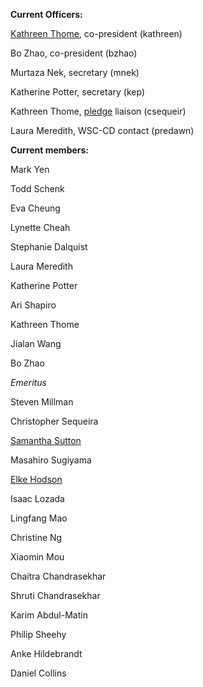 {{SfGS}}

'''Current Officers:'''

[[User: Kathreen Thome (kathreen)| Kathreen Thome]], co-president (kathreen)

Bo Zhao, co-president (bzhao)

Murtaza Nek, secretary (mnek)

Katherine Potter, secretary (kep)

Kathreen Thome, [http://sustainability.mit.edu/Pledge pledge] liaison (csequeir)

Laura Meredith, WSC-CD contact (predawn)

 
'''Current members:'''

Mark Yen 

Todd Schenk

Eva Cheung

Lynette Cheah

Stephanie Dalquist

Laura Meredith

Katherine Potter
 
Ari Shapiro

Kathreen Thome

Jialan Wang

Bo Zhao


''Emeritus''

Steven Millman

Christopher Sequeira

[[User: Samantha | Samantha Sutton]]

Masahiro Sugiyama

[[User: Elke Hodson | Elke Hodson]]

Isaac Lozada

Lingfang Mao

Christine Ng

Xiaomin Mou

Chaitra Chandrasekhar

Shruti Chandrasekhar

Karim Abdul-Matin

Philip Sheehy

Anke Hildebrandt

Daniel Collins